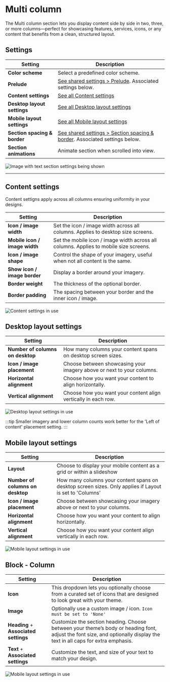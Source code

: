 # Multi column

The Multi column section lets you display content side by side in two, three, or more columns—perfect for showcasing features, services, icons, or any content that benefits from a clean, structured layout.


## Settings

| Setting               | Description                                                                 |
|------------------------|-----------------------------------------------------------------------------|
| **Color scheme**         | Select a predefined color scheme. |
| **Prelude**         | [See shared settings > Prelude](#prelude). Associated settings below.
| **Content settings**         | [See all Content settings](#content-settings) |
| **Desktop layout settings**         | [See all Desktop layout settings](#desktop-layout-settings) |
| **Mobile layout settings**         | [See all Mobile layout settings](#mobile-layout-settings) |
| **Section spacing & border**     | [See shared settings > Section spacing & border](#spacing-and-border). Associated settings below.                    |
| **Section animations**     | Animate section when scrolled into view.                    |

![Image with text section settings being shown](./img/image-with-text-1-settings.gif)

---

## Content settings
Content settigns apply across all columns ensuring uniformity in your designs.

| Setting               | Description                                                                 |
|------------------------|-----------------------------------------------------------------------------|
| **Icon / image width**         | Set the icon / image width across all columns. Applies to desktop size screens. |
| **Mobile icon / image width**         | Set the mobile icon / image width across all columns. Applies to mobile size screens. |
| **Icon / image shape**         | Control the shape of your imagery, useful when not all content is the same. |
| **Show icon / image border**         | Display a border around your imagery. |
| **Border weight**         | The thickness of the optional border. |
| **Border padding**         | The spacing between your border and the inner icon / image. |

![Content settings in use](./img/multi-column-1-settings-content.gif)

## Desktop layout settings
| Setting               | Description                                                                 |
|------------------------|-----------------------------------------------------------------------------|
| **Number of columns on desktop**         | How many columns your content spans on desktop screen sizes. |
| **Icon / image placement**         | Choose between showcasing your imagery above or next to your columns. |
| **Horizontal alignment**         | Choose how you want your content to align horizontally. |
| **Vertical alignment**         | Choose how you want your content align vertically in each row. |

![Desktop layout settings in use](./img/multi-column-1-settings-desktop.gif)

:::tip
Smaller imagery and lower column counts work better for the 'Left of content' placement setting.
:::

## Mobile layout settings
| Setting               | Description                                                                 |
|------------------------|-----------------------------------------------------------------------------|
| **Layout**         | Choose to display your mobile content as a grid or within a slideshow |
| **Number of columns on desktop**         | How many columns your content spans on desktop screen sizes. Only applies if Layout is set to 'Columns' |
| **Icon / image placement**         | Choose between showcasing your imagery above or next to your columns. |
| **Horizontal alignment**         | Choose how you want your content to align horizontally. |
| **Vertical alignment**         | Choose how you want your content align vertically in each row. |

![Mobile layout settings in use](./img/multi-column-1-settings-mobile.gif)


<SharedSettings />


<Prelude />


<SpacingAndBorder />

## Block - Column

| Setting               | Description                                                                 |
|------------------------|-----------------------------------------------------------------------------|
| **Icon**         | This dropdown lets you optionally choose from a curated set of icons that are designed to look great with your theme. |
| **Image**         | Optionally use a custom image / icon. `Icon must be set to 'None'` |
| **Heading** + **Associated settings**         | Customize the section heading. Choose between your theme’s body or heading font, adjust the font size, and optionally display the text in all caps for extra emphasis.                       |
| **Text** + **Associated settings**         | Customize the text, and size of your text to match your design. |

![Mobile layout settings in use](./img/multi-column-2-block-settings.gif)